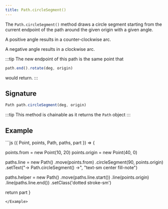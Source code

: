 ```yaml
---
title: Path.circleSegment()
---
```


The `Path.circleSegment()` method draws a circle segment
starting from the current endpoint of the path around the given origin with a given angle.

A positive angle results in a counter-clockwise arc.

A negative angle results in a clockwise arc.

:::tip
The new endpoint of this path is the same point
that

```js
path.end().rotate(deg, origin)
```

would return.
:::

## Signature

```js
Path path.circleSegment(deg, origin)
```

:::tip
This method is chainable as it returns the `Path` object
:::

## Example

<Example caption="Example of the Path.circleSegment() method">
```js
({ Point, points, Path, paths, part }) => {

  points.from = new Point(10, 20)
  points.origin = new Point(40, 0)

  paths.line = new Path()
    .move(points.from)
    .circleSegment(90, points.origin)
    .setText("→ Path.circleSegment() →", "text-sm center fill-note")

  paths.helper = new Path()
    .move(paths.line.start())
    .line(points.origin)
    .line(paths.line.end())
    .setClass('dotted stroke-sm')

  return part
}

```
</Example>
